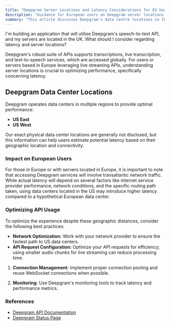 ```yaml
---
title: "Deepgram Server Locations and Latency Considerations for EU Users"
description: "Guidance for European users on Deepgram server locations and latency considerations."
summary: "This article discusses Deepgram's data centre locations in the United States and the potential latency impact for users or servers based in Europe when accessing Deepgram's APIs, particularly for real-time streaming use cases."
---
```


<CommunityQuestion>I'm building an application that will utilise Deepgram's speech-to-text API, and my servers are located in the UK. What should I consider regarding latency and server locations?</CommunityQuestion>

Deepgram's robust suite of APIs supports transcriptions, live transcription, and text-to-speech services, which are accessed globally. For users or servers based in Europe leveraging live streaming APIs, understanding server locations is crucial to optimizing performance, specifically concerning latency.

## Deepgram Data Center Locations

Deepgram operates data centers in multiple regions to provide optimal performance:

- **US East**
- **US West**

Our exact physical data center locations are generally not disclosed, but this information can help users estimate potential latency based on their geographic location and connectivity.

### Impact on European Users

For those in Europe or with servers located in Europe, it is important to note that accessing Deepgram services will involve transatlantic network traffic. While actual latency will depend on several factors like internet service provider performance, network conditions, and the specific routing path taken, using data centers located in the US may introduce higher latency compared to a hypothetical European data center.

### Optimizing API Usage

To optimize the experience despite these geographic distances, consider the following best practices:

- **Network Optimization:** Work with your network provider to ensure the fastest path to US data centers.
- **API Request Configuration:** Optimize your API requests for efficiency; using smaller audio chunks for live streaming can reduce processing time.

1. **Connection Management**: Implement proper connection pooling and reuse WebSocket connections when possible.

2. **Monitoring**: Use Deepgram's monitoring tools to track latency and performance metrics.

### References

- [Deepgram API Documentation](https://developers.deepgram.com)
- [Deepgram Status Page](https://status.deepgram.com)